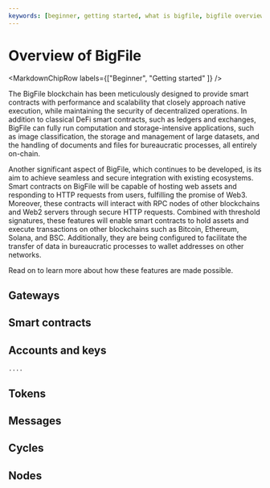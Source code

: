```yaml
---
keywords: [beginner, getting started, what is bigfile, bigfile overview, overview]
---
```



# Overview of BigFile

<MarkdownChipRow labels={["Beginner", "Getting started" ]} />


The BigFile blockchain has been meticulously designed to provide smart contracts with performance and scalability that closely approach native execution, while maintaining the security of decentralized operations. 
In addition to classical DeFi smart contracts, such as ledgers and exchanges, BigFile can fully run computation and storage-intensive applications, such as image classification, the storage and management of large datasets, and the handling of documents and files for bureaucratic processes, all entirely on-chain.

Another significant aspect of BigFile, which continues to be developed, is its aim to achieve seamless and secure integration with existing ecosystems. 
Smart contracts on BigFile will be capable of hosting web assets and responding to HTTP requests from users, fulfilling the promise of Web3. Moreover, these contracts will interact with RPC nodes of other blockchains and Web2 servers through secure HTTP requests. 
Combined with threshold signatures, these features will enable smart contracts to hold assets and execute transactions on other blockchains such as Bitcoin, Ethereum, Solana, and BSC. Additionally, they are being configured to facilitate the transfer of data in bureaucratic processes to wallet addresses on other networks.


Read on to learn more about how these features are made possible. 

## Gateways


## Smart contracts


## Accounts and keys

```
....
```

## Tokens


## Messages



## Cycles

## Nodes